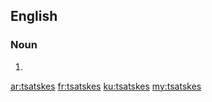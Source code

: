 ==English==

===Noun===
{{head|en|plural}} {{g|p}}

# {{plural of|tsatske|lang=en}}

[[ar:tsatskes]]
[[fr:tsatskes]]
[[ku:tsatskes]]
[[my:tsatskes]]